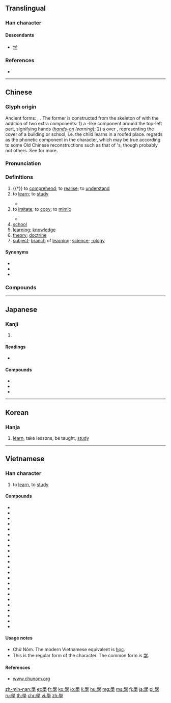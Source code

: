 {{also|学}}
==Translingual==
{{stroke order|type=animate}}
{{stroke order|type=alternative}}<!-- Are these traditional/modern, in some order? Check at commons too. -->

===Han character===
{{Han char|rn=39|rad=子|as=13|sn=16|four=77407|canj=HBND|ids=⿱𦥯子}}

====Descendants====
* [[学]]

===References===
* {{Han ref|kx=0280.280|dkj=07033|dj=0549.270|hdz=21019.110|uh=5B78|ud=23416|bh=BEC7|bd=48839}}

----

==Chinese==
{{zh-forms|s=学|alt=斆,斅,斈}}

===Glyph origin===
{{Han etyl}}
Ancient forms: {{zh-l|*斆}}, {{zh-l|*斅}}. The former is constructed from the skeleton of {{zh-l|敎/教|to teach}} with the addition of two extra components: 1) a {{zh-l|*臼}}-like component around the top-left {{zh-l|*爻}} part, signifying hands (''[[hands-on]] learning''); 2) a {{zh-l|*冖|cover}} over {{zh-l|*子|child}}, representing the cover of a building or school, i.e. the child learns in a roofed place. ''{{w|Shuowen}}'' regards {{zh-l|*臼}} as the phonetic component in the character, which may be true according to some Old Chinese reconstructions such as that of {{w|Pan Wuyun}}'s, though probably not others. See {{zh-l|*教}} for more.

===Pronunciation===
{{zh-pron
|m=xué
|c=hok6
|h=pfs=ho̍k
|mn=o̍h/ha̍k
|mn_note=o̍h - vernacular, ha̍k - literary
|mn-t=oh8/hag8
|mn-t_note=oh8 - vernacular, hag8 - literary
|md=hŏk
|w=
|mc=y
|oc=y
|ma=y
|cat=n
}}

===Definitions===
{{zh-hanzi}}

# {{†}} to [[comprehend]]; to [[realise]]; to [[understand]]
# to [[learn]]; to [[study]]
#: {{zh-x|學習|to study; to learn}}
#: {{zh-x|我 打算 學 攝影。|I plan to '''learn''' photography.}}
#* {{zh-x|我 父母親 希望 我 學 醫，但是 我 不 願意。|My parents hoped I would '''study''' medicine, but I didn't want to.}}
# to [[imitate]]; to [[copy]]; to [[mimic]]
#: {{zh-x|鸚鵡 學 人 語。|Parrots '''imitate''' human speech.}}
#* {{zh-x|我 妹妹 什麼 都 學 我。|My little sister likes to '''copy''' everything I do.}}
# [[school]]
# [[learning]]; [[knowledge]]
# [[theory]]; [[doctrine]]
# [[subject]]; [[branch]] of [[learning]]; [[science]]; [[-ology]]
#: {{zh-x|化學|chemistry}}
#: {{zh-x|生物學|biology}}

====Synonyms====
* {{zh-l|學習|to study, to learn}}
* {{zh-l|讀書|to study}}
* {{zh-l|念書|(''colloquial'') to study}}

===Compounds===
{{zh-der|學報|學步|學部|學潮|學而不厭|學閥|學費|學分|學風|學府|學富五車|學好|學壞|學會|學級|學籍|學界|學究|學科|學理|學力|學歷|學齡|學路|學名|學年|學派|學期|學前班|學前教育|學前期|學區|學舌|學生|學生會|學生腔|學識|學時|學士|學術|學說|學堂|學童|學徒|學徒工|學位|學問|學無常師|學習|學系|學校|學兄|學養|學業|學以致用|學藝|學友|學員|學院|學雜費|學子|學長|學者|學制|三學|三角學|上學|下學|中學|主日學|人相學|人類學|代數學|仿生學|休學|佛學|來學|俗文學|修學|修辭學|倫理學|假道學|做學問|停學|傳播學|儒學|優境學|優生學|光化學|光學|兒童學|入學|內學|公學|典學|分類學|刑事學|刑法學|初學|初學記|力學|助學|助學金|勤學|勸學|勸學篇|化學|化學家|化學式|化學戰|化學能|化學鍵|化石學|北學|升學|南北學|南學|博學|博學篇|博物學|印章學|厚黑學|古學|史學|右學|同學|同學會|同學錄|名學|向學|和聲學|品學|哲學|哲學家|哲學系|困學|國學|園藝學|土壤學|在學|地理學|地質學|夜學|大學|大學區|大學問|大學城|大學士|大學服|大學法|大學生|大學部|大學院|天文學|太學|太學生|失學|女學|女學士|好學|婦學|字學|字樣學|字相學|學乖|學人|學伴|學俸|學分費|學務|學塾|學士服|學官|學宮|學店|學廟|學徒制|學成|學政|學曆|學書紙|學案|學棍|學樣|學步車|學殖|學海|學生證|學田|學監|學租|學窮|學籍卡|學籍簿|學統|學臺|學舍|學號|學行|學規|學記|學課錢|學運|學道|學院派|學額|學館|宋學|宗學|宗教學|官學|宦學|宮學|家傳學|家學|宿學|實學|小學|小學生|就學|岩石學|州學|工學|工學院|工藝學|左學|帖學|幼學|幾何學|府學|廢學|建築學|形上學|形態學|後學|後學兒|復學|微分學|心學|心理學|志學|性理學|手相學|才學|拓撲學|捧心學|提學|提學道|放學|放年學|政治學|教學|教學法|教授學|教育學|數學|文字學|文學|文學史|文學家|新儒學|新學|新文學|新聞學|方言學|昆蟲學|易學|易漢學|晚學|晚學生|曲學|書學|會計學|未來學|末學|朱子學|村學|村學究|查學|校勘學|核化學|梵學|森林學|植物學|樸學|武學|歷史學|死亡學|民俗學|氣候學|氣象學|求學|沒學問|治學|法學|法律學|法理學|法醫學|洛學|流行學|海洋學|淫學|淺學|測量學|游學|湖學|漢學|為學|熱力學|熱化學|熱學|熱工學|營養學|版本學|物理學|獎學金|獸醫學|玄學|理則學|理學|理學家|生物學|生理學|甲骨學|留學|留學生|畜牧學|病理學|發生學|發音學|目錄學|省視學|督學|硬文學|硬科學|碑學|磁學|礦物學|社學|社會學|神學|視學|禪學|科學|科學家|積分學|竺學|等韻學|算學|篤學|簡牘學|簿記學|紅學|純文學|細胞學|細菌學|絕學|統計學|經學|經濟學|縣學|績學|繆學|繳學費|美學|義學|老人學|老同學|老學|老學究|考古學|考據學|耳學|聲學|聲韻學|胚胎學|自學|興學|舊學|蒙學|藥學|藥物學|行政學|行銷學|西學|規範學|解剖學|訓詁學|詞典學|詞學|詞彙學|詞義學|詩學|語意學|語文學|語源學|語言學|語音學|論理學|謎學|講學|譜學|警察學|譯學館|賴學|軟文學|軟科學|輟學|轉學|辦學|辭典學|農學|退學|逃學|通學|通學生|進學|進學解|遊學|道學|道學味|遺傳學|邏輯學|鄉學|醫學|金屬學|金文學|金相學|金石學|開學|閩學|附學|陰陽學|雙學位|雜學|電學|靈物學|音位學|音學|音韻學|音響學|章學誠|韻學|顯學|飽學}}

----

==Japanese==

===Kanji===
{{ja-kanji|grade=9|rs=子13|style=ky|shin=学}}

# {{defn|lang=ja|sort=子13}}

====Readings====
* {{ja-readings
|goon=[[がく]] (gaku)
|kanon=[[がく]] (gaku)
|kun=[[まなぶ]] (manabu)}}

====Compounds====
* {{l|ja|sc=Jpan|蘭學|tr=らんがく, rangaku}}
* {{l|ja|sc=Jpan|學校|tr=がっこう, gakkō}}
* {{l|ja|sc=Jpan|學生|tr=がくせい, gakusei}}

----

==Korean==

===Hanja===
{{ko-hanja|hangeul=학|rv=hak|mr=hak|y=hak|eumhun=배우다|ehrv=bae-uda|ehmr=paeuda|ehy=pay.uta}}

# [[learn]], take lessons, be taught, [[study]]

----

==Vietnamese==

===Han character===
{{vi-hantu|[[học]], [[hục]]|rs=子13}}

# to [[learn]], to [[study]]

====Compounds====
* {{l|vi|學習|tr=[[học tập]]}}
* {{l|vi|哲學|tr=[[triết học]]}}
* {{l|vi|神學|tr=[[thần học]]}}
* {{l|vi|學生|tr=[[học sinh]]}}
* {{l|vi|大學|tr=[[đại học]]}}
* {{l|vi|科學|tr=[[khoa học]]}}
* {{l|vi|小學|tr=[[tiểu học]]}}
* {{l|vi|𠰺學|tr=[[dạy học]]}}
* {{l|vi|中學|tr=[[trung học]]}}
* {{l|vi|儒學|tr=[[Nho học]]}}
* {{l|vi|化學|tr=[[hoá học]]}}
* {{l|vi|場學|tr=[[trường học]]}}
* {{l|vi|學院|tr=[[học viện]]}}
* {{l|vi|生學|tr=[[sinh học]]}}
* {{l|vi|藥學|tr=[[dược học]]}}
* {{l|vi|人類學|tr=[[nhân loại học]]}}
* {{l|vi|分類學|tr=[[phân loại học]]}}
* {{l|vi|動物學|tr=[[động vật học]]}}
* {{l|vi|場大學|tr=[[trường đại học]]}}
* {{l|vi|場小學|tr=[[trường tiểu học]]}}
* {{l|vi|地質學|tr=[[địa chất học]]}}
* {{l|vi|考古學|tr=[[khảo cổ học]]}}
* {{l|vi|古生物學|tr=[[cổ sinh vật học]]}}

====Usage notes====
* Chữ Nôm. The modern Vietnamese equivalent is [[học]].
* This is the regular form of the character. The common form is [[学]].

====References====
* [http://www.chunom.org/pages/學 www.chunom.org]

[[zh-min-nan:學]]
[[et:學]]
[[fr:學]]
[[ko:學]]
[[io:學]]
[[li:學]]
[[hu:學]]
[[mg:學]]
[[ms:學]]
[[fj:學]]
[[ja:學]]
[[pl:學]]
[[ru:學]]
[[th:學]]
[[chr:學]]
[[vi:學]]
[[zh:學]]